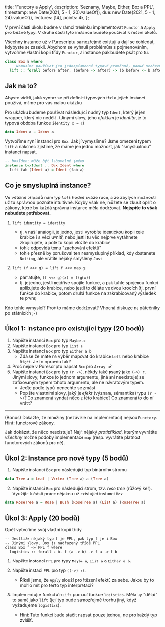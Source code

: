   title: 'Functory a Apply',
  description: 'Seznamy, Maybe, Either, Box a PPL',
  timestamp: new Date(2021, 5 - 1, 20).valueOf(),
  due: new Date(2021, 5 - 1, 24).valueOf(),
  lectures: [14],
  points: 45,
};

V první části úkolu budete v rámci tréninku implementovat `Functor` a `Apply` pro běžné typy. V druhé části tyto instance budete používat k řešení úkolů.

Všechny instance už v Purescriptu samozřejmě existují a dají se dohledat, kdybyste se zasekli. Abychom se vyhnuli problémům s pojmenováním, vytvoříme vlastní kopii třídy `Functor`, a instance pak budete psát pro tu.

```hs
class Box b where
  -- Nemusíme používat jen jednopísmenné typové proměnné, pokud nechceme
  lift :: forall before after. (before -> after) -> (b before -> b after)
```

## Jak na to?

Abyste viděli, jaká syntax se při definici typových tříd a jejich instancí používá, máme pro vás malou ukázku.

Pro ukázku budeme používat následující nudný typ `Ident`, který je jen wrapper, který nic nedělá. (Jinými slovy, jeho _efektem_ je _identita_, je to typová obdoba funkce `identity x = x`)

```hs
data Ident a = Ident a
```

Vytvoříme nyní instanci pro `Box`. Jak jí vymyslíme? Jsme omezeni typem `lift` a nakonec zjistíme, že máme jen jednu možnost, jak "smysluplnou" instanci napsat.

```hs
-- boxIdent může být libovolné jméno
instance boxIdent :: Box Ident where
  lift fab (Ident a) = Ident (fab a)
```

## Co je smysluplná instance?

Ve většině případů nám typ `lift` hodně sváže ruce, a ze zbylých možností už tu správnou poznáte intuitivně. Kdyby však ne, můžete se zkusit opřít o zákony, které by každá správná instance měla dodržovat. **Nejspíše to však nebudete potřebovat.**

1.  `lift identity = identity`

    - tj. v naší analogii, je jedno, jestli vyrobíte identickou kopii celé krabice i s věcí uvnitř, nebo jestli tu věc nejprve vytáhnete, zkopírujete, a poté tu kopii vložíte do krabice
    - tohle odpovídá tomu "zachování efektů"
    - tohle přesně by porušoval ten nesmysluplný příklad, kdy dostanete `Nothing`, ale vrátíte nějaký smyšlený `Just`

2.  `lift (f <<< g) = lift f <<< map g`
    - pamatujte, `(f <<< g)(x) = f(g(x))`
    - tj. je jedno, jestli nejdříve spojíte funkce, a pak tuhle spojenou funkci aplikujete do krabice, nebo jestli to děláte ve dvou krocích (tj. první funkce do krabice, potom druhá funkce na zakrabicovaný výsledek té první)

Kdo tohle vymyslel? Proč to máme dodržovat? Vhodná diskuze na pátečníky po státnicích ;-)

## Úkol 1: Instance pro existující typy (20 bodů)

1. Napište instanci `Box` pro typ `Maybe a`
2. Napište instanci `Box` pro typ `List a`
3. Napište instanci `Box` pro typ `Either a b`
   - Zdá se že máte na výběr mapovat do krabice `Left` nebo krabice `Right`. Je to opravdu tak?
4. Proč nejde v Purescriptu napsat `Box` pro `Array a`?
5. Napište instanci `Box` pro typ `(r ->)`, někdy také psaný jako `(->) r`. Jinými slovy, funkce (o jednom argumentu, jiná ani neexistuje) se zafixovaným typem tohoto argumentu, ale ne návratovým typem.
   - Jeďte podle typů, nenechte se zmást
   - Popište vlastními slovy, jaký je _efekt_ (význam, sémantika) typu `(r ->)`? Co znamená vyndat něco z této krabice? Co znamená to do ní vrátit?

---

(Bonus) Dokažte, že množiny (nezávisle na implementaci) nejsou `Functory`. Hint: functorové zákony.

Jak dokázat, že něco neexistuje? Najít nějaký _protipříklad_, kterým vyvrátíte _všechny_ možné podoby implementace `map` (resp. vyvrátíte platnost functorových zákonů pro ně).

## Úkol 2: Instance pro nové typy (5 bodů)

1. Napište instanci `Box` pro následující typ binárního stromu

```hs
data Tree a = Leaf | Vertex (Tree a) a (Tree a)
```

2. Napište instanci `Box` pro následující strom, tzv. _rose tree_ (růžový keř). Využijte k části práce nějakou už existující instanci `Box`.

```hs
data RoseTree a = Rose | Bush (RoseTree a) (List a) (RoseTree a)
```

## Úkol 3: Apply (20 bodů)

Opět vytvoříme svůj vlastní kopii třídy.

```
-- Jestliže nějaký typ f je PPL, pak typ f je i Box
-- Jinými slovy, Box je nadřazený třídě PPL
class Box f <= PPL f where
  logistics :: forall a b. f (a -> b) -> f a -> f b
```

1. Napište instanci `PPL` pro typy `Maybe a`, `List a` a `Either a b`.
2. Napište instaci `PPL` pro typ `((->) r)`.

   - Říkali jsme, že `Apply` slouží pro řtězení efektů za sebe. Jakou by to mohlo mít pro tento typ interpretaci?

3. Implementujte funkci `altLift` pomocí funkce `logistics`. Měla by "dělat" to samé jako `lift` (její typ bude samozřejmě trochu jiný, když vyžadujeme `logistics`).
   - Hint: Tuto funkci bude stačit napsat pouze jednou, ne pro každý typ zvlášť.
